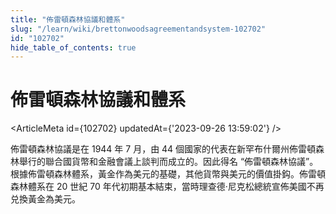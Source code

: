 ```yaml
---
title: "佈雷頓森林協議和體系"
slug: "/learn/wiki/brettonwoodsagreementandsystem-102702"
id: "102702"
hide_table_of_contents: true
---
```



# 佈雷頓森林協議和體系

<ArticleMeta id={102702} updatedAt={'2023-09-26 13:59:02'} />
<div className='border-solid border-b border-t-0 my-4 border-[var(--ifm-color-gray-300)]' />

佈雷頓森林協議是在 1944 年 7 月，由 44 個國家的代表在新罕布什爾州佈雷頓森林舉行的聯合國貨幣和金融會議上談判而成立的。因此得名 “佈雷頓森林協議”。根據佈雷頓森林體系，黃金作為美元的基礎，其他貨幣與美元的價值掛鈎。佈雷頓森林體系在 20 世紀 70 年代初期基本結束，當時理查德·尼克松總統宣佈美國不再兑換黃金為美元。
